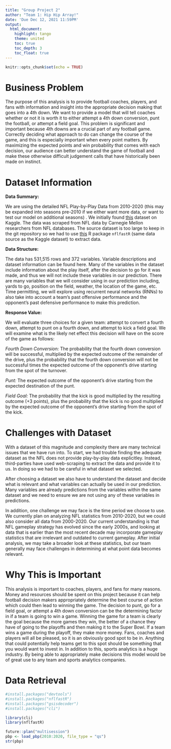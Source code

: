 ```yaml
---
title: "Group Project 2"
author: "Team 1: Hip Hip Array!"
date: 'Due Dec 12, 2021 11:59PM'
output:
  html_document:
    highlight: tango
    theme: united
    toc: true
    toc_depth: 3
    toc_float: true
---
```


```r
knitr::opts_chunk$set(echo = TRUE)
```

# Business Problem

The purpose of this analysis is to provide football coaches, players, and fans with information and insight into the appropriate decision making that goes into a 4th down. We want to provide a model that will tell coaches whether or not it is worth it to either attempt a 4th down conversion, punt the football, or attempt a field goal. This problem is significant and important because 4th downs are a crucial part of any football game. Correctly deciding what approach to do can change the course of the game, and this is especially important when every point matters. By maximizing the expected points and win probability that comes with each decision, our audience can better understand the game of football and make these otherwise difficult judgement calls that have historically been made on instinct.

# Dataset Information

**Data Summary:**

We are using the detailed NFL Play-by-Play Data from 2010-2020 (this may be expanded into seasons pre-2010 if we either want more data, or want to test our model on additional seasons) . We initially found [this](https://www.kaggle.com/maxhorowitz/nflplaybyplay2009to2016) dataset on Kaggle. The data was scraped from NFL data by Carnegie Mellon researchers from NFL databases. The source dataset is too large to keep in the git repository so we had to use [this](https://www.nflfastr.com/) R package `nflfastR` (same data source as the Kaggle dataset) to extract data.

**Data Structure:**

The data has 531,515 rows and 372 variables. Variable descriptions and dataset information can be found here. Many of the variables in the dataset include information about the play itself, after the decision to go for it was made, and thus we will not include these variables in our prediction. There are many variables that we will consider using in our prediction including, yards to go, position on the field, weather, the location of the game, etc. Time permitting, we will explore using recurrent neural networks (RNNs) to also take into account a team’s past offensive performance and the opponent’s past defensive performance to make this prediction.

**Response Value:**

We will evaluate three choices for a given team: attempt to convert a fourth down, attempt to punt on a fourth down, and attempt to kick a field goal. We will examine what is the likely net effect this decision will have on the score of the game as follows:

*Fourth Down Conversion:* The probability that the fourth down conversion will be successful, multiplied by the expected outcome of the remainder of the drive, plus the probability that the fourth down conversion will not be successful times the expected outcome of the opponent’s drive starting from the spot of the turnover.

*Punt:* The expected outcome of the opponent’s drive starting from the expected destination of the punt.

*Field Goal:* The probability that the kick is good multiplied by the resulting outcome (+3 points), plus the probability that the kick is no good multiplied by the expected outcome of the opponent’s drive starting from the spot of the kick.

# Challenges with Dataset

With a dataset of this magnitude and complexity there are many technical issues that we have run into. To start, we had trouble finding the adequate dataset as the NFL does not provide play-by-play data explicitley. Instead, third-parties have used web-scraping to extract the data and provide it to us. In doing so we had to be careful in what dataset we selected. 

After choosing a dataset we also have to understand the dataset and decide what is relevant and what variables can actually be used in our prediction. Many variables are already predictions from the variables within the same dataset and we need to ensure we are not using any of these variables in predictions.

In addition, one challenge we may face is the time period we choose to use. We currently plan on analyzing NFL statistics from 2010-2020, but we could also consider all data from 2000-2020. Our current understanding is that NFL gameplay strategy has evolved since the early 2000s, and looking at data that is earlier than the most recent decade may incorporate gameplay statistics that are irrelevant and outdated to current gameplay. After initial analysis, we may take a broader look at these statistics, but our team generally may face challenges in determining at what point data becomes relevant. 


# Why This is Important

This analysis is important to coaches, players, and fans for many reasons. Money and resources should be spent on this project because it can help football decision makers appropriately determine the best course of action which could then lead to winning the game. The decision to punt, go for a field goal, or attempt a 4th down conversion can be the determining factor in if a team is going to win a game. Winning the game for a team is clearly the goal because the more games they win, the better of a chance they have of going to the playoffs and then making it to the Super Bowl. If a team wins a game during the playoff, they make more money. Fans, coaches and players will all be pleased, so it is an obviously good spot to be in. Anything that could potentially help teams get to this  spot should be something that you would want to invest in. In addition to this, sports analytics is a huge industry. By being able to appropriately make decisions this model would be of great use to any team and sports analytics companies.

# Data Retrieval
```r
#install.packages("devtools")
#install.packages("nflfastR")
#install.packages("gsisdecoder")
#install.packages("cli")

library(cli)
library(nflfastR)

future::plan("multisession")
pbp <- load_pbp(2010:2020, file_type = "qs")
str(pbp)
```